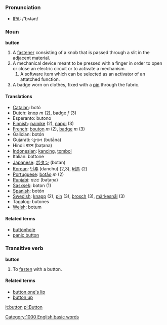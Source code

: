 =={{en}}==
===Pronunciation===
*[[IPA]]: /'bʌtən/
=== Noun ===
'''button'''

# A [[fastener]] consisting of a knob that is passed through a slit in the adjacent material.
# A mechanical device meant to be pressed with a finger in order to open or close an electric circuit or to activate a mechanism.
## A software item which can be selected as an activator of an attatched function.
# A badge worn on clothes, fixed with a [[pin]] through the fabric.

==== Translations ====
*[[Catalan]]: botó
*[[Dutch]]: [[knop]] ''m'' (2), [[badge]] ''f'' (3)
*Esperanto: butono
*[[Finnish]]: [[painike]] (2), [[nappi]] (3)
*[[French]]: [[bouton]] ''m'' (2), [[badge]] ''m'' (3)
*Galician: botón
*Gujarati: બુતાન (butāna)
*Hindi: बटन (baṭana)
*[[Indonesian]]: [[kancing]], [[tombol]]
*Italian: bottone
*[[Japanese]]: [[ボタン]] (botan)
*[[Korean]]: [[단추]] (danchu) (2,3), [[버튼]] (2)
*[[Portuguese]]: [[botão]] ''m'' (2)
*[[Punjabi]]: ਬਟਣ (baṭaṇa)
*[[Sasxsek]]: boton (1)
*[[Spanish]]: botón
*[[Swedish]]: [[knapp]] (2), [[pin]] (3), [[brosch]] (3), [[märkesnål]] (3)
*Tagalog: butones
*[[Welsh]]: botum

==== Related terms ====
* [[buttonhole]]
* [[panic button]]

=== Transitive verb ===
'''button'''

# To [[fasten]] with a button.

====Related terms====
*[[button one's lip]]
*[[button up]]

[[it:button]]
[[pl:Button]]
[[Category:1000 English basic words]]